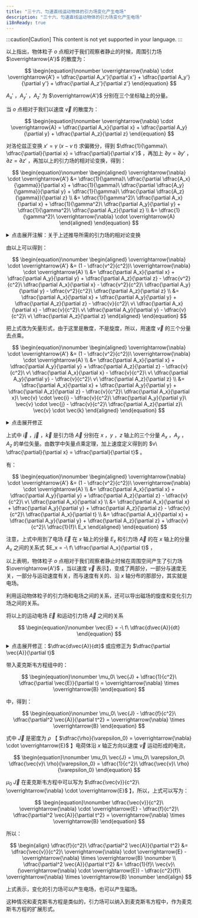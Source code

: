 ```yaml
---
title: "三十六、匀速直线运动物体的引力场变化产生电场"
description: "三十六、匀速直线运动物体的引力场变化产生电场"
i18nReady: true
---
```


:::caution[Caution]
This content is not yet supported in your language.
:::



以上指出，物体粒子 $o$ 点相对于我们观察者静止的时候，周围引力场 $\overrightarrow{A'}$ 的散度为：

$$
\begin{equation}\nonumber
\overrightarrow{\nabla} \cdot \overrightarrow{A'} = \dfrac{\partial A_x'}{\partial x'} + \dfrac{\partial A_y'}{\partial y'} + \dfrac{\partial A_z'}{\partial z'}
\end{equation}
$$

$A_x'$ ，$A_y'$ ，$A_z'$ 为 $\overrightarrow{A'}$ 分别在三个坐标轴上的分量。

当 $o$ 点相对于我们以速度 $\vec{v}$ 的散度为：

$$
\begin{equation}\nonumber
\overrightarrow{\nabla} \cdot \overrightarrow{A} = \dfrac{\partial A_x}{\partial x} + \dfrac{\partial A_y}{\partial y} + \dfrac{\partial A_z}{\partial z}
\end{equation}
$$

对洛伦兹正变换 $x' = \gamma\ (x - v\ t)$ 求偏微分，得到 $\dfrac{1}{\gamma}\ \dfrac{\partial}{\partial x} = \dfrac{\partial}{\partial x'}$ ，再加上 $\partial y = \partial y'$ ，$\partial z = \partial z'$ ，再加以上的引力场的相对论变换，得到：

$$
\begin{equation}\nonumber
\begin{aligned}
\overrightarrow{\nabla} \cdot \overrightarrow{A'} &= \dfrac{1}{\gamma}\ \dfrac{\partial \dfrac{A_x}{\gamma}}{\partial x} + \dfrac{1}{\gamma}\ \dfrac{\partial \dfrac{A_y}{\gamma}}{\partial y} + \dfrac{1}{\gamma}\ \dfrac{\partial \dfrac{A_z}{\gamma}}{\partial z} \\
  &= \dfrac{1}{\gamma^2}\ \dfrac{\partial A_x}{\partial x} + \dfrac{1}{\gamma^2}\ \dfrac{\partial A_y}{\partial y} + \dfrac{1}{\gamma^2}\ \dfrac{\partial A_z}{\partial z} \\
  &= \dfrac{1}{\gamma^2}\ \overrightarrow{\nabla} \cdot \overrightarrow{A}
\end{aligned}
\end{equation}
$$

<details>
  <summary class="custom-summary">点击展开注解：关于上述推导所需的引力场的相对论变换</summary>
  <Aside title="注解">
    上述推导需要用到引力场的相对论变换，具体可以参考第二十三章的最后一小节：“引力场的洛伦兹变换”

    具体来说，静止引力场 $\overrightarrow{A'}$ 在三个坐标轴上的分量，和运动引力场 $\overrightarrow{A}$ 在三个坐标轴上的分量之间存在以下关系：
    
    $$
    \begin{align}
    A_x &= \gamma\ A_x' \nonumber \\
    A_y &= \gamma^2\ A_y' \nonumber \\
    A_z &= \gamma^2\ A_z' \nonumber
    \end{align}
    $$
    
    <div style="text-align: right;">
      _由 **<a href="mailto:bzsgbq@163.com" target="_blank" rel="noopener noreferrer">RainDream</a>** 添加_
    </div>
  </Aside>
</details>

由以上可以得到：

$$
\begin{equation}\nonumber
\begin{aligned}
\overrightarrow{\nabla} \cdot \overrightarrow{A'} &= (1 - \dfrac{v^2}{c^2})\ \overrightarrow{\nabla} \cdot \overrightarrow{A} \\
  &= \dfrac{\partial A_x}{\partial x} + \dfrac{\partial A_y}{\partial y} + \dfrac{\partial A_z}{\partial z} - \dfrac{v^2}{c^2}\ \dfrac{\partial A_x}{\partial x} - \dfrac{v^2}{c^2}\ \dfrac{\partial A_y}{\partial y} - \dfrac{v^2}{c^2}\ \dfrac{\partial A_z}{\partial z} \\
  &= \dfrac{\partial A_x}{\partial x} + \dfrac{\partial A_y}{\partial y} + \dfrac{\partial A_z}{\partial z} - \dfrac{v}{c^2}\ v\ \dfrac{\partial A_x}{\partial x} - \dfrac{v}{c^2}\ v\ \dfrac{\partial A_y}{\partial y} - \dfrac{v}{c^2}\ v\ \dfrac{\partial A_z}{\partial z}
\end{aligned}
\end{equation}
$$

把上式改为矢量形式，由于这里是散度，不是旋度，所以，用速度 $\vec{v}$ 的三个分量去点乘。

$$
\begin{equation}\nonumber
\begin{aligned}
\overrightarrow{\nabla} \cdot \overrightarrow{A'} &= (1 - \dfrac{v^2}{c^2})\ \overrightarrow{\nabla} \cdot \overrightarrow{A} \\
  &= \dfrac{\partial A_x}{\partial x} + \dfrac{\partial A_y}{\partial y} + \dfrac{\partial A_z}{\partial z} - \dfrac{v}{c^2}\ v\ \dfrac{\partial A_x}{\partial x} - \dfrac{v}{c^2}\ v\ \dfrac{\partial A_y}{\partial y} - \dfrac{v}{c^2}\ v\ \dfrac{\partial A_z}{\partial z} \\
  &= \dfrac{\partial A_x}{\partial x} + \dfrac{\partial A_y}{\partial y} + \dfrac{\partial A_z}{\partial z} - \dfrac{v}{c^2}\ \dfrac{\partial A_x}{\partial x}\ \vec{v} \cdot \vec{i} - \dfrac{v}{c^2}\ \dfrac{\partial A_y}{\partial y}\ \vec{v} \cdot \vec{j} - \dfrac{v}{c^2}\ \dfrac{\partial A_z}{\partial z}\ \vec{v} \cdot \vec{k}
\end{aligned}
\end{equation}
$$

<details>
  <summary class="custom-summary">点击展开修正</summary>
  <Aside type="danger" title="修正">
    原文中最后一项多了个 $v$，即写成了 $\dfrac{v}{c^2}\ v\ \dfrac{\partial A_z}{\partial z}\ \vec{v} \cdot \vec{k}$；因为这个错误过于明显，所以直接在正文内容中进行了修正。

    <div style="text-align: right;">
      _由 **<a href="mailto:bzsgbq@163.com" target="_blank" rel="noopener noreferrer">RainDream</a>** 添加_
    </div>
  </Aside>
</details>

上式中 $\vec{i}$ ，$\vec{j}$ ，$\vec{k}$ 是引力场 $\vec{A}$ 分别在 $x$ ，$y$ ，$z$ 轴上的三个分量 $A_x$ ，$A_y$ ，$A_z$ 的单位矢量。由数学中矢量点乘定理，加上速度定义得到的 $v\ \dfrac{\partial}{\partial x} = \dfrac{\partial}{\partial t}$ 。

有：

$$
\begin{equation}\nonumber
\begin{aligned}
\overrightarrow{\nabla} \cdot \overrightarrow{A'} &= (1 - \dfrac{v^2}{c^2})\ \overrightarrow{\nabla} \cdot \overrightarrow{A} \\
  &= \dfrac{\partial A_x}{\partial x} + \dfrac{\partial A_y}{\partial y} + \dfrac{\partial A_z}{\partial z} - \dfrac{v}{c^2}\ v\ \dfrac{\partial A_x}{\partial x} \\
  &= \dfrac{\partial A_x}{\partial x} + \dfrac{\partial A_y}{\partial y} + \dfrac{\partial A_z}{\partial z} - \dfrac{v}{c^2}\ \dfrac{\partial A_x}{\partial t} \\
  &= \dfrac{\partial A_x}{\partial x} + \dfrac{\partial A_y}{\partial y} + \dfrac{\partial A_z}{\partial z} + \dfrac{v}{c^2}\ \dfrac{1}{f}\ E_x
\end{aligned}
\end{equation}
$$

注意，上式中用到了电场 $\vec{E}$ 在 $x$ 轴上的分量 $E_x$ 和引力场 $\vec{A}$ 的在 $x$ 轴上的分量 $A_x$ 之间的关系式 $E_x = -\ f\ \dfrac{\partial A_x}{\partial t}$ ，

以上表明，物体粒子 $o$ 点相对于我们观察者静止时候在周围空间产生了引力场 $\overrightarrow{A'}$ ，当以速度 $\vec{v}$ 表示】，变成了两部分，一部分与速度无关，一部分与运动速度有关，而与速度有关的、沿 $x$ 轴分布的那部分，其实就是电场。

利用运动物体粒子的引力场和电场之间的关系，还可以导出磁场的旋度和变化引力场之间的关系。

将以上的运动电场 $\vec{E}$ 和运动引力场 $\vec{A}$ 之间的关系

$$
\begin{equation}\nonumber
\vec{E} = -\ f\ \dfrac{d\vec{A}}{dt}
\end{equation}
$$

<details>
  <summary class="custom-summary">点击展开修正：$\dfrac{d\vec{A}}{dt}$ 或应修正为 $\dfrac{\partial \vec{A}}{\partial t}$</summary>
  <Aside type="danger" title="修正">
    上面公式中的 $\dfrac{d\vec{A}}{dt}$ 或应修正为 $\dfrac{\partial \vec{A}}{\partial t}$

    <div style="text-align: right;">
      _由 **<a href="mailto:bzsgbq@163.com" target="_blank" rel="noopener noreferrer">RainDream</a>** 添加_
    </div>
  </Aside>
</details>

带入麦克斯韦方程组中的：

$$
\begin{equation}\nonumber
\mu_0\ \vec{J} + \dfrac{1}{c^2}\ \dfrac{\partial \vec{E}}{\partial t} = \overrightarrow{\nabla} \times \overrightarrow{B}
\end{equation}
$$

中，得到：

$$
\begin{equation}\nonumber
\mu_0\ \vec{J} - \dfrac{f}{c^2}\ \dfrac{\partial^2 \vec{A}}{\partial t^2} = \overrightarrow{\nabla} \times \overrightarrow{B}
\end{equation}
$$

式中 $\vec{J}$ 是密度为 $\rho$ 【 $\dfrac{\rho}{\varepsilon_0} = \overrightarrow{\nabla} \cdot \overrightarrow{E}$ 】电荷体沿 $x$ 轴正方向以速度 $\vec{v}$ 运动形成的电流， 

$$
\begin{equation}\nonumber
\mu_0\ \vec{J} = \mu_0\ \varepsilon_0\ \dfrac{\vec{v}\ \rho}{\varepsilon_0} = \dfrac{1}{c^2}\ \dfrac{\vec{v}\ \rho}{\varepsilon_0}
\end{equation}
$$

$\mu_0\ \vec{J}$ 在麦克斯韦方程中可以写为 $\dfrac{\vec{v}}{c^2}\ \overrightarrow{\nabla} \cdot \overrightarrow{E}$ 】，所以，上式可以写为：

$$
\begin{equation}\nonumber
\dfrac{\vec{v}}{c^2}\ \overrightarrow{\nabla} \cdot \overrightarrow{E} - \dfrac{f}{c^2}\ \dfrac{\partial^2 \vec{A}}{\partial t^2} = \overrightarrow{\nabla} \times \overrightarrow{B}
\end{equation}
$$

所以：

$$
\begin{align}
\dfrac{f}{c^2}\ \dfrac{\partial^2 \vec{A}}{\partial t^2} &= \dfrac{\vec{v}}{c^2}\ \overrightarrow{\nabla} \cdot \overrightarrow{E} - \overrightarrow{\nabla} \times \overrightarrow{B} \nonumber \\
\dfrac{\partial^2 \vec{A}}{\partial t^2} &= \dfrac{1}{f}\ \vec{v}\ (\overrightarrow{\nabla} \cdot \overrightarrow{E}) - \dfrac{c^2}{f}\ \overrightarrow{\nabla} \times \overrightarrow{B} \nonumber
\end{align}
$$

上式表示，变化的引力场可以产生电场，也可以产生磁场。

这种情况和麦克斯韦方程是类似的，引力场可以纳入到麦克斯韦方程中，作为麦克斯韦方程的扩展形式。

